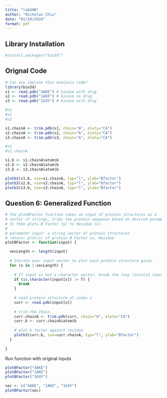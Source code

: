 ---
title: "lab6HW"
author: "Nicholas Chiu"
date: "01/28/2024"
format: pdf
---
## Library Installation

```{r}
#install.packages("bio3d") 
```


## Orignal Code

```{r}
# Can you improve this analysis code?
library(bio3d)
s1 <- read.pdb("4AKE") # kinase with drug
s2 <- read.pdb("1AKE") # kinase no drug
s3 <- read.pdb("1E4Y") # kinase with drug

#s1
#s2
#s3

s1.chainA <- trim.pdb(s1, chain="A", elety="CA")
s2.chainA <- trim.pdb(s2, chain="A", elety="CA")
s3.chainA <- trim.pdb(s3, chain="A", elety="CA")

#s1
#s1.chainA

s1.b <- s1.chainA$atom$b
s2.b <- s2.chainA$atom$b
s3.b <- s3.chainA$atom$b

plotb3(s1.b, sse=s1.chainA, typ="l", ylab="Bfactor") 
plotb3(s2.b, sse=s2.chainA, typ="l", ylab="Bfactor") 
plotb3(s3.b, sse=s3.chainA, typ="l", ylab="Bfactor")
```

## Question 6: Generalized Function

```{r}
# The plotBFactor function takes an input of protein structures as a
# vector of strings, trims the protein sequence based on desired parameters.
# It then plots B Factor (y) to Residue (x). 
#
# parameter input: a string vector of protein structures
# return: plot(s) of protein B Factor vs. Residue
plotBFactor <- function(input) {

  vecLength <- length(input)
  
  # Iterate over input vector to plot each protein structure given
  for (x in 1:vecLength) {
    
    # If input is not a character vector, break the loop (invalid input)
    if (is.character(input[x]) != T) {
      break
    }
    
    # read protein structure at index x
    curr <- read.pdb(input[x])
    
    # trim the chain
    curr.chainA <- trim.pdb(curr, chain="A", elety="CA")
    curr.b <- curr.chainA$atom$b
    
    # plot b factor against residue 
    plotb3(curr.b, sse=curr.chainA, typ="l", ylab="Bfactor") 
  }
  
}
```

Run function with original inputs

```{r}
plotBFactor("4AKE")
plotBFactor("1AKE")
plotBFactor("1E4Y")

vec <- c("4AKE", "1AKE", "1E4Y")
plotBFactor(vec)
```


